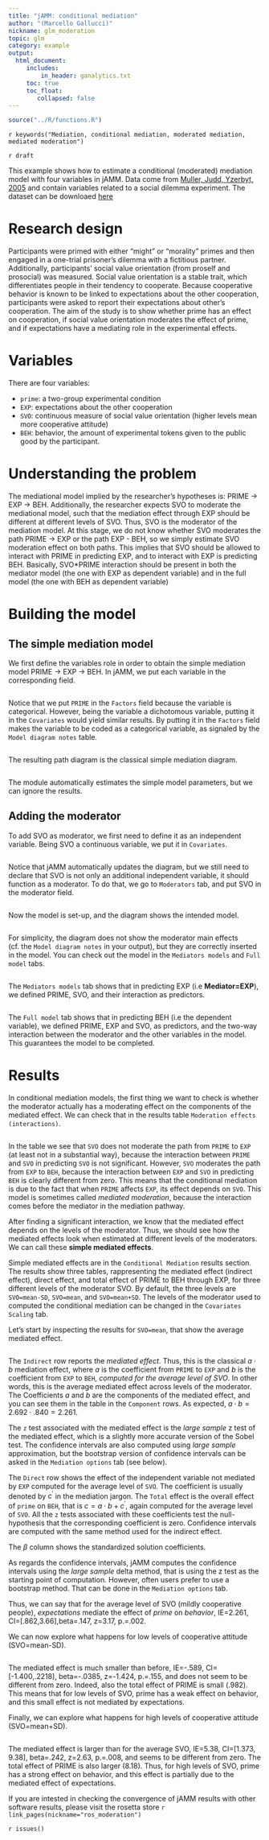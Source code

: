 ```yaml
---
title: "jAMM: conditional mediation"
author: "(Marcello Gallucci)"
nickname: glm_moderation
topic: glm
category: example
output: 
  html_document:
     includes:
         in_header: ganalytics.txt
     toc: true
     toc_float:
        collapsed: false
---
```


```r
source("../R/functions.R")
```


`r keywords("Mediation, conditional mediation, moderated mediation, mediated moderation")`

`r draft`

This example shows how to estimate a conditional (moderated) mediation model with four variables in jAMM. Data come from [Muller, Judd, Yzerbyt, 2005](https://www.ncbi.nlm.nih.gov/pubmed/16393020) and contain variables related to a social dilemma experiment. The dataset can be downloaed [here]()

# Research design

Participants were primed with either “might” or “morality” primes and then engaged in a one-trial prisoner’s dilemma with a fictitious partner. Additionally, participants’ social value orientation (from proself and prosocial) was measured. Social value orientation is a stable trait, which differentiates people in their tendency to cooperate. Because cooperative behavior is known to be linked to expectations about the other cooperation, participants were asked to report their expectations about other’s cooperation. The aim of the study is to show whether prime has an effect on cooperation, if social value orientation moderates the effect of prime, and if expectations have a mediating role in the experimental effects.

# Variables

There are four variables:

* `prime`: a two-group experimental condition 
* `EXP`: expectations about the other cooperation
* `SVO`: continuous measure of social value orientation (higher levels mean more cooperative attitude)
* `BEH`: behavior, the amount of experimental tokens given to the public good by the participant.


# Understanding the problem

The mediational model implied by the researcher's hypotheses is: PRIME -> EXP -> BEH. Additionally, the researcher expects SVO to moderate the mediational model, such that the mediation effect through EXP should be different at different levels of SVO. Thus, SVO is the moderator of the mediation model. At this stage, we do not know whether SVO moderates the path PRIME -> EXP or the path EXP - BEH, so we simply estimate SVO moderation effect on both paths. This implies that SVO should be allowed to interact with PRIME in predicting EXP, and to interact with EXP is predicting BEH. Basically, SVO*PRIME interaction should be present in both the mediator model (the one with EXP as dependent variable) and in the full model (the one with BEH as dependent variable)


# Building the model

## The simple mediation model

We first define the variables role in order to obtain the simple mediation model PRIME -> EXP -> BEH. In jAMM, we put each variable in the corresponding field.

<img src="examples/muller/input1.png" class="img-responsive" alt="">

Notice that we put `PRIME` in the `Factors` field because the variable is categorical. However, being the variable a dichotomous variable, putting it in the `Covariates` would yield similar results. By putting it in the `Factors` field makes the variable to be coded as a categorical variable, as signaled by the `Model diagram notes` table.

<img src="examples/muller/diagramnotes.png" class="img-responsive" alt="">

The resulting path diagram is the classical simple mediation diagram.

<img src="examples/muller/path1.png" class="img-responsive" alt="">


The module automatically estimates the simple model parameters, but we can ignore the results.


## Adding the moderator

To add SVO as moderator, we first need to define it as an independent variable. Being SVO a continuous variable, we put it in `Covariates`.

<img src="examples/muller/input2.png" class="img-responsive" alt="">

Notice that jAMM automatically updates the diagram, but we still need to declare that SVO is not only an additional independent variable, it should function as a moderator. To do that, we go to `Moderators` tab, and put SVO in the moderator field.

<img src="examples/muller/moderator1.png" class="img-responsive" alt="">

Now the model is set-up, and the diagram shows the intended model.

<img src="examples/muller/moderator2.png" class="img-responsive" alt="">

For simplicity, the diagram does not show the moderator main effects (cf. the `Model diagram notes` in your output), but they are correctly inserted in the model. You can check out the model in the `Mediators models` and `Full model` tabs.

<img src="examples/muller/medmodel.png" class="img-responsive" alt="">

The `Mediators models` tab shows that in predicting EXP (i.e __Mediator=EXP__), we defined PRIME, SVO, and their interaction as predictors.

<img src="examples/muller/fullmodel.png" class="img-responsive" alt="">

The `Full model` tab shows that in predicting BEH (i.e the dependent variable), we defined PRIME, EXP and SVO, as predictors, and the two-way interaction between the moderator and the other variables in the model. This guarantees the model to be completed.



# Results

In conditional mediation models, the first thing we want to check is whether the moderator actually has a moderating effect on the components of the mediated effect. We can check that in the results table `Moderation effects (interactions)`. 

<img src="examples/muller/interactions.png" class="img-responsive" alt="">

In the table we see that `SVO` does not moderate the path from `PRIME` to `EXP` (at least not in a substantial way), because the interaction between `PRIME` and `SVO` in predicting `SVO` is not significant. However, `SVO` moderates the path from `EXP` to `BEH`, because the interaction between `EXP` and `SVO` in predicting `BEH` is clearly different from zero. This means that the conditional mediation is due to the fact that when `PRIME` affects `EXP`, its effect depends on `SVO`. This model is sometimes called _mediated moderation_, because the interaction comes before the mediator in the mediation pathway. 

After finding a significant interaction, we know that the mediated effect depends on the levels of the moderator. Thus, we should see how the mediated effects look when estimated at different levels of the moderators. We can call these __simple mediated effects__.

Simple mediated effects are in the `Conditional Mediation` results section. The results show three tables, rappresenting the mediated effect (indirect effect), direct effect, and total effect of PRIME to BEH through EXP, for three different levels of the moderator SVO. By default, the three levels are `SVO=mean-SD`, `SVO=mean`, and `SVO=mean+SD`. The levels of the moderator used to computed the conditional mediation can be changed in the `Covariates Scaling` tab.

Let's start by inspecting the results for `SVO=mean`, that show the average mediated effect.

<img src="examples/muller/results1.png" class="img-responsive" alt="">

The `Indirect` row reports the _mediated effect_. Thus, this is the classical $a \cdot b$ mediation effect, where $a$ is the coefficient from `PRIME` to `EXP` and $b$ is the coefficient from `EXP` to `BEH`, _computed for the average level of SVO_. In other words, this is the average mediated effect across levels of the moderator. The Coefficients $a$ and $b$ are the components of the mediated effect, and you can see them in the table in the `Component` rows. As expected, $a \cdot b= 2.692 \cdot .840 = 2.261$. 

The `z` test associated with the mediated effect is the _large sample_ z test of the mediated effect, which is a slightly more accurate version of the Sobel test. The confidence intervals are also computed using _large sample_ approximation, but the bootstrap version of confidence intervals can be asked in the `Mediation options` tab (see below).

The `Direct` row shows the effect of the independent variable not mediated by `EXP` computed for the average level of `SVO`. The coefficient is usually denoted by $c^\prime$ in the mediation jargon. The `Total` effect is the overall effect of `prime` on `BEH`, that is $c=a \cdot b + c^\prime$, again computed for the average level of `SVO`. All the `z` tests associated with these coefficients test the null-hypothesis that the corresponding coefficient is zero. Confidence intervals are computed with the same method used for the indirect effect.

The $\beta$ column shows the standardized solution coefficients.

As regards the confidence intervals, jAMM computes the confidence intervals using the _large sample_ delta method, that is using the z test as the starting point of computation. However, often users prefer to use a bootstrap method. That can be done in the  `Mediation options` tab.

Thus, we can say that for the average level of SVO (mildly cooperative people), _expectations_ mediate the effect of _prime_ on _behavior_, IE=2.261, CI=[.862,3.66],beta=.147, z=3.17, p.=.002.

We can now explore what happens for low levels of cooperative attitude (SVO=mean-SD). 

<img src="examples/muller/results2.png" class="img-responsive" alt="">

The mediated effect is much smaller than before, IE=-.589, CI=[-1.400,.2218], beta=-.0385, z=-1.424, p.=.155, and does not seem to be different from zero. Indeed, also the total effect of PRIME is small (.982). This means that for low levels of SVO, prime  has a weak effect on behavior, and this small effect is not mediated by expectations.

Finally, we can explore what happens for high levels of cooperative attitude (SVO=mean+SD). 

<img src="examples/muller/results3.png" class="img-responsive" alt="">

The mediated effect is larger than for the average SVO, IE=5.38, CI=[1.373, 9.38], beta=.242, z=2.63, p.=.008, and seems to be different from zero. The total effect of PRIME is also larger (8.18). Thus, for high levels of SVO, prime  has a strong effect on behavior, and this effect is partially due to the  mediated effect of expectations.


If you are intested in checking the convergence of jAMM results with other software results, please visit the rosetta store
`r link_pages(nickname="ros_moderation")`


`r issues()`